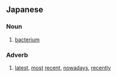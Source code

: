 ==Japanese==

===Noun===
{{ja-noun}}

# {{ja-def|細菌}} [[bacterium]]

===Adverb===
{{ja-pos|adverb}}

# {{ja-def|最近}} [[latest]], [[most]] [[recent]], [[nowadays]], [[recently]]